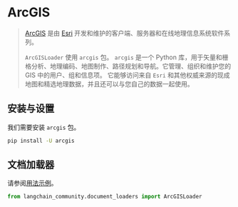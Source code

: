 # ArcGIS

>[ArcGIS](https://www.esri.com/en-us/arcgis/about-arcgis/overview) 是由 [Esri](https://www.esri.com/) 开发和维护的客户端、服务器和在线地理信息系统软件系列。
>
>`ArcGISLoader` 使用 `arcgis` 包。
> `arcgis` 是一个 Python 库，用于矢量和栅格分析、地理编码、地图制作、路径规划和导航。它管理、组织和维护您的 GIS 中的用户、组和信息项。
>它能够访问来自 `Esri` 和其他权威来源的现成地图和精选地理数据，并且还可以与您自己的数据一起使用。

## 安装与设置

我们需要安装 `arcgis` 包。

```bash
pip install -U arcgis
```

## 文档加载器

请参阅[用法示例](/docs/integrations/document_loaders/arcgis)。

```python
from langchain_community.document_loaders import ArcGISLoader
```